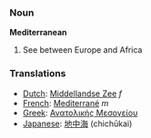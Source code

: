 ===Noun===

'''Mediterranean'''

# See between Europe and Africa

===Translations===
*[[Dutch]]: [[Middellandse Zee]] ''f''
*[[French]]: [[Mediterrané]] ''m''
*[[Greek]]: [[Ανατολικής Μεσογείου]]
*[[Japanese]]: [[地中海]] (chichūkai)